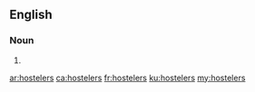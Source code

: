 ==English==

===Noun===
{{head|en|noun plural form}}

# {{plural of|hosteler|lang=en}}

[[ar:hostelers]]
[[ca:hostelers]]
[[fr:hostelers]]
[[ku:hostelers]]
[[my:hostelers]]